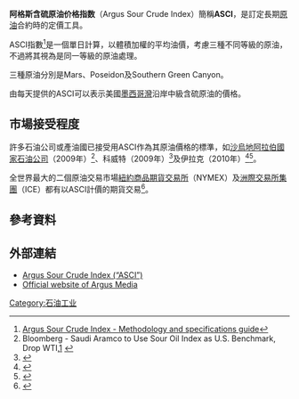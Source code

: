 '''阿格斯含硫原油价格指数'''（Argus Sour Crude Index）簡稱'''ASCI'''，是訂定長期[[原油|原油]]合約時的定價工具。

ASCI指數<ref name="Argus Sour Crude Index - Methodology and specificati ons guide">[http://www.argusmedia.com/ArgusStaticContent//Meth/ASCI.pdf Argus Sour Crude Index - Methodology and specifications guide]{{dead link|date=十一月 2017 |bot=InternetArchiveBot }}</ref>是一個單日計算，以體積加權的平均油價，考慮三種不同等級的原油，不過將其視為是同一等級的原油處理。

三種原油分別是Mars、Poseidon及Southern Green Canyon。

由{{le|阿格斯媒體|Argus Media Ltd}}每天提供的ASCI可以表示美國[[墨西哥灣|墨西哥灣]]沿岸中級含硫原油的價格。

== 市場接受程度 ==
許多石油公司或產油國已接受用ASCI作為其原油價格的標準，如[[沙烏地阿拉伯國家石油公司|沙烏地阿拉伯國家石油公司]]（2009年）<ref name="Bloomberg - Saudi Aramco to Use Sour Oil Index as U.S. Benchmark - Drop WTI">Bloomberg - Saudi Aramco to Use Sour Oil Index as U.S. Benchmark, Drop WTI,[http://www.bloomberg.com/apps/news?pid=20601207&sid=aW7G18EvCGD8] {{Wayback|url=http://www.bloomberg.com/apps/news?pid=20601207&sid=aW7G18EvCGD8 |date=20190713132700 }}</ref>、科威特（2009年）<ref name="Reuters - Kuwait to price U.S. oil cargoes on ASCI">{{Cite web |url=http://uk.reuters.com/article/idUKN1418816120091214 |title=Reuters - Kuwait to price U.S. oil cargoes on ASCI |accessdate=2015-07-19 |archive-date=2019-07-13 |archive-url=https://web.archive.org/web/20190713132702/https://uk.reuters.com/article/kuwait-oil-argus/update-1-kuwait-to-price-u-s-oil-cargoes-on-ascisources-idUKN1418816120091214 |dead-url=no }}</ref>及伊拉克（2010年）<ref name="Bloomberg - Iraq Will Use Argus Crude Price Formula From April">{{Cite web |url=http://www.bloomberg.com/apps/news?pid=20601207&sid=aXffmkyVIbAU |title=Bloomberg - Iraq Will Use Argus Crude Price Formula From April |accessdate=2015-07-19 |archive-date=2019-07-13 |archive-url=https://web.archive.org/web/20190713132701/https://www.bloomberg.com/tosv2.html?vid=&uuid=e5621a50-a571-11e9-a8e0-3b33c46c9393&url=L2FwcHMvbmV3cz9waWQ9MjA2MDEyMDcmc2lkPWFYZmZta3lWSWJBVQ== |dead-url=no }}</ref><ref name="Reuters - Iraq to switch to ASCI from U.S. crude futures">{{Cite web |url=http://uk.reuters.com/article/idUKLDE61A2TG20100211 |title=Reuters - Iraq to switch to ASCI from U.S. crude futures |accessdate=2015-07-19 |archive-date=2019-07-13 |archive-url=https://web.archive.org/web/20190713132701/https://uk.reuters.com/article/markets-mediterranean-crude/med-crude-urals-lower-iraq-to-switch-benchmarks-idUKLDE61A2TG20100211 |dead-url=no }}</ref>。

全世界最大的二個原油交易市場[[紐約商品期貨交易所|紐約商品期貨交易所]]（NYMEX）及[[洲際交易所集團|洲際交易所集團]]（ICE）都有以ASCI計價的期貨交易<ref name="Reuters - ICE to launch Argus sour crude futures contracts">{{Cite web |url=http://www.reuters.com/article/idUSLB22033320091111 |title=Reuters - ICE to launch Argus sour crude futures contracts |accessdate=2015-07-19 |archive-date=2019-07-13 |archive-url=https://web.archive.org/web/20190713132701/https://www.reuters.com/article/ice-sour/update-1-ice-to-launch-argus-sour-crude-futures-contracts-idUSLB22033320091111 |dead-url=no }}</ref>。

== 參考資料 ==
{{reflist}}

== 外部連結 ==
*[https://web.archive.org/web/20140716175845/http://www.argusmedia.com/asci  Argus Sour Crude Index (“ASCI”)]
*[http://www.argusmedia.com  Official website of Argus Media]

{{DEFAULTSORT:Argus Sour Crude Index (Asci)}}
[[Category:石油工业|Category:石油工业]]